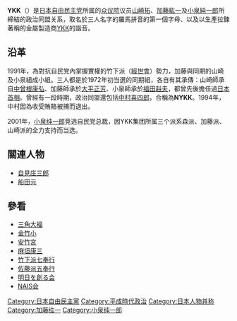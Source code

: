 '''YKK'''（{{lang-ja|'''ワイケーケー'''}}）是[[日本|日本]][[自由民主党_(日本)|自由民主党]]所属的[[日本众议院|众议院]]议员[[山崎拓|山崎拓]]、[[加藤紘一|加藤紘一]]及[[小泉純一郎|小泉純一郎]]所締結的政治同盟关系，取名於三人名字的羅馬拼音的第一個字母、以及以生產拉鍊著稱的金屬製造商[[YKK|YKK]]的諧音。

== 沿革 ==
1991年，為對抗自民党內掌握實權的竹下派（[[經世會|經世會]]）勢力，加藤與同期的山崎及小泉組成小組。三人都是於1972年初当選的同期組，各自有其承傳：山崎師承自[[中曾根康弘|中曾根康弘]]、加藤師承於[[大平正芳|大平正芳]]、小泉師承於[[福田赳夫|福田赳夫]]，都曾先後擔任過[[日本首相|日本首相]]。曾經有一段時期，政治同盟還包括[[中村喜四郎|中村喜四郎]]，合稱為'''NYKK'''。1994年，中村因為收受賄賂被捕而退出。

2001年，[[小泉纯一郎|小泉纯一郎]]竞选自民党总裁，因YKK集团所属三个派系森派、加藤派、山崎派的全力支持而当选。

== 關連人物 ==
*[[自見庄三郎|自見庄三郎]]
*[[船田元|船田元]]

== 參看 ==
*[[三角大福|三角大福]]
*[[金竹小|金竹小]]
*[[安竹宮|安竹宮]]
*[[麻垣康三|麻垣康三]]
*[[竹下派七奉行|竹下派七奉行]]
*[[佐藤派五奉行|佐藤派五奉行]]
*[[明日を創る会|明日を創る会]]
*[[NAIS会|NAIS会]]

{{poli-stub}}

[[Category:日本自由民主黨|Category:日本自由民主黨]]
[[Category:平成時代政治|Category:平成時代政治]]
[[Category:日本人物并称|Category:日本人物并称]]
[[Category:加藤纮一|Category:加藤纮一]]
[[Category:小泉纯一郎|Category:小泉纯一郎]]